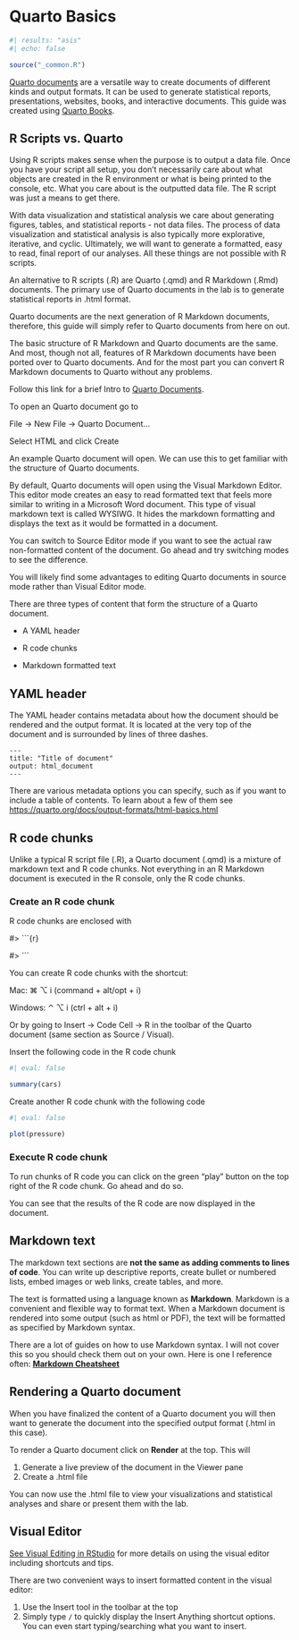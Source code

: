 # Quarto Basics {#sec-quarto-basics}

```r
#| results: "asis"
#| echo: false

source("_common.R")
```

[Quarto documents](https://quarto.org) are a versatile way to create documents of different kinds and output formats. It can be used to generate statistical reports, presentations, websites, books, and interactive documents. This guide was created using [Quarto Books](https://quarto.org/docs/books/).

## R Scripts vs. Quarto {#sec-r-scripts-vs.-quarto}

Using R scripts makes sense when the purpose is to output a data file. Once you have your script all setup, you don't necessarily care about what objects are created in the R environment or what is being printed to the console, etc. What you care about is the outputted data file. The R script was just a means to get there.

With data visualization and statistical analysis we care about generating figures, tables, and statistical reports - not data files. The process of data visualization and statistical analysis is also typically more explorative, iterative, and cyclic. Ultimately, we will want to generate a formatted, easy to read, final report of our analyses. All these things are not possible with R scripts.

An alternative to R scripts (.R) are Quarto (.qmd) and R Markdown (.Rmd) documents. The primary use of Quarto documents in the lab is to generate statistical reports in .html format.

::: callout-note
Quarto documents are the next generation of R Markdown documents, therefore, this guide will simply refer to Quarto documents from here on out.

The basic structure of R Markdown and Quarto documents are the same. And most, though not all, features of R Markdown documents have been ported over to Quarto documents. And for the most part you can convert R Markdown documents to Quarto without any problems.
:::

Follow this link for a brief Intro to [Quarto Documents](https://quarto.org/docs/blog/posts/2023-05-15-get-started/).

To open an Quarto document go to

File -\> New File -\> Quarto Document...

Select HTML and click Create

An example Quarto document will open. We can use this to get familiar with the structure of Quarto documents.

By default, Quarto documents will open using the Visual Markdown Editor. This editor mode creates an easy to read formatted text that feels more similar to writing in a Microsoft Word document. This type of visual markdown text is called WYSIWG. It hides the markdown formatting and displays the text as it would be formatted in a document.

::: callout-note
You can switch to Source Editor mode if you want to see the actual raw non-formatted content of the document. Go ahead and try switching modes to see the difference.

You will likely find some advantages to editing Quarto documents in source mode rather than Visual Editor mode.
:::

There are three types of content that form the structure of a Quarto document.

-   A YAML header

-   R code chunks

-   Markdown formatted text

## YAML header {#sec-yaml-header}

The YAML header contains metadata about how the document should be rendered and the output format. It is located at the very top of the document and is surrounded by lines of three dashes.

```         
---
title: "Title of document"
output: html_document
---
```

There are various metadata options you can specify, such as if you want to include a table of contents. To learn about a few of them see <https://quarto.org/docs/output-formats/html-basics.html>

## R code chunks {#sec-r-code-chunks}

Unlike a typical R script file (.R), a Quarto document (.qmd) is a mixture of markdown text and R code chunks. Not everything in an R Markdown document is executed in the R console, only the R code chunks.

### Create an R code chunk

R code chunks are enclosed with

#\> \`\`\`{r}

#\> \`\`\`

You can create R code chunks with the shortcut:

Mac: ⌘ ⌥ i (command + alt/opt + i)

Windows: ⌃ ⌥ i (ctrl + alt + i)

Or by going to Insert -\> Code Cell -\> R in the toolbar of the Quarto document (same section as Source / Visual).

Insert the following code in the R code chunk

```r
#| eval: false

summary(cars)
```

Create another R code chunk with the following code

```r
#| eval: false

plot(pressure)
```

### Execute R code chunk

To run chunks of R code you can click on the green "play" button on the top right of the R code chunk. Go ahead and do so.

You can see that the results of the R code are now displayed in the document.

## Markdown text {#sec-markdown-text}

The markdown text sections are **not the same as adding comments to lines of code**. You can write up descriptive reports, create bullet or numbered lists, embed images or web links, create tables, and more.

The text is formatted using a language known as **Markdown**. Markdown is a convenient and flexible way to format text. When a Markdown document is rendered into some output (such as html or PDF), the text will be formatted as specified by Markdown syntax.

There are a lot of guides on how to use Markdown syntax. I will not cover this so you should check them out on your own. Here is one I reference often: [**Markdown Cheatsheet**](https://github.com/adam-p/markdown-here/wiki/Markdown-Cheatsheet){target="_blank"}

## Rendering a Quarto document {#sec-rendering-a-quarto-document}

When you have finalized the content of a Quarto document you will then want to generate the document into the specified output format (.html in this case).

To render a Quarto document click on **Render** at the top. This will

1.  Generate a live preview of the document in the Viewer pane
2.  Create a .html file

You can now use the .html file to view your visualizations and statistical analyses and share or present them with the lab.

## Visual Editor

[See Visual Editing in RStudio](https://quarto.org/docs/visual-editor/) for more details on using the visual editor including shortcuts and tips.

There are two convenient ways to insert formatted content in the visual editor:

1.  Use the Insert tool in the toolbar at the top
2.  Simply type `/` to quickly display the Insert Anything shortcut options. You can even start typing/searching what you want to insert.
